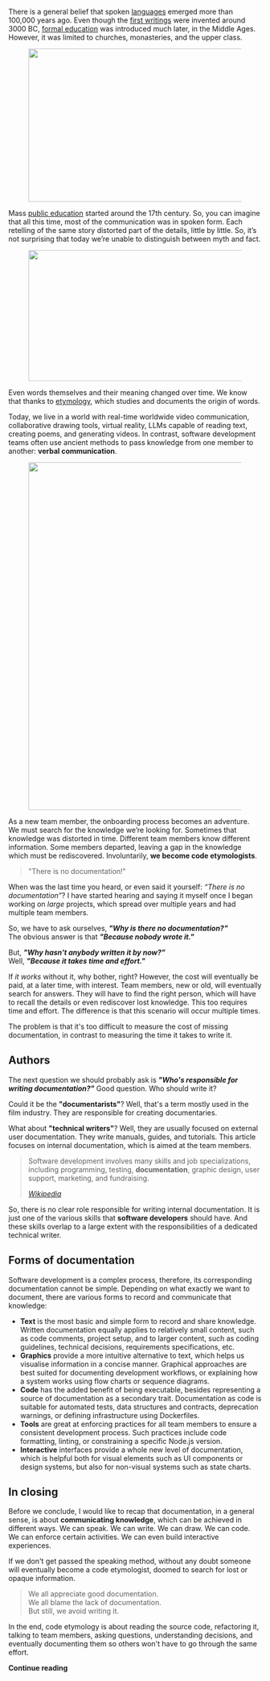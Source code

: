 




<TOC current={0} />

There is a general belief that spoken [languages](https://en.wikipedia.org/wiki/Origin_of_language) emerged more than 100,000 years ago. Even though the [first writings](https://en.wikipedia.org/wiki/History_of_writing) were invented around 3000 BC, [formal education](<https://en.wikipedia.org/wiki/History_of_education#Formal_education_in_the_Middle_Ages_(500%E2%80%931500_AD)>) was introduced much later, in the Middle Ages. However, it was limited to churches, monasteries, and the upper class.

<Figure background={"#fff"}>
  <Image src={history} width="1676 " height="304" />
</Figure>

Mass [public education](https://en.wikipedia.org/wiki/History_of_education#After_the_15th_century) started around the 17th century. So, you can imagine that all this time, most of the communication was in spoken form. Each retelling of the same story distorted part of the details, little by little. So, it’s not surprising that today we’re unable to distinguish between myth and fact.

<Figure background={"#fff"}>
  <Image src={etymology} width="1546 " height="260" />
</Figure>

Even words themselves and their meaning changed over time. We know that thanks to [etymology](https://en.wikipedia.org/wiki/Etymology), which studies and documents the origin of words.

Today, we live in a world with real-time worldwide video communication, collaborative drawing tools, virtual reality, LLMs capable of reading text, creating poems, and generating videos. In contrast, software development teams often use ancient methods to pass knowledge from one member to another: **verbal communication**.

<Figure background={"#fff"}>
  <Image src={telephone} width="1400 " height="690" />
</Figure>

As a new team member, the onboarding process becomes an adventure. We must search for the knowledge we’re looking for. Sometimes that knowledge was distorted in time. Different team members know different information. Some members departed, leaving a gap in the knowledge which must be rediscovered. Involuntarily, **we become code etymologists**.

> "There is no documentation!"

When was the last time you heard, or even said it yourself: _“There is no documentation”_? I have started hearing and saying it myself once I began working on _large_ projects, which spread over multiple years and had multiple team members.

So, we have to ask ourselves, **_"Why is there no documentation?"_**  
The obvious answer is that **_"Because nobody wrote it."_**

But, **_"Why hasn't anybody written it by now?"_**  
Well, **_"Because it takes time and effort."_**

If _it works_ without it, why bother, right? However, the cost will eventually be paid, at a later time, with interest. Team members, new or old, will eventually search for answers. They will have to find the right person, which will have to recall the details or even rediscover lost knowledge. This too requires time and effort. The difference is that this scenario will occur multiple times.

The problem is that it's too difficult to measure the cost of missing documentation, in contrast to measuring the time it takes to write it.

## Authors

The next question we should probably ask is **_"Who's responsible for writing documentation?"_** Good question. Who should write it?

Could it be the **"documentarists"**? Well, that's a term mostly used in the film industry. They are responsible for creating documentaries.

What about **"technical writers"**? Well, they are usually focused on external user documentation. They write manuals, guides, and tutorials. This article focuses on internal documentation, which is aimed at the team members.

<Quote>
  <blockquote cite="https://en.wikipedia.org/wiki/Software_development">
    <p>
      Software development involves many skills and job specializations,
      including programming, testing, <strong>documentation</strong>, graphic
      design, user support, marketing, and fundraising.
    </p>
    <figcaption>
      <cite>
        <a href="https://en.wikipedia.org/wiki/Software_development">
          Wikipedia
        </a>
      </cite>
    </figcaption>
  </blockquote>
</Quote>

So, there is no clear role responsible for writing internal documentation. It is just one of the various skills that **software developers** should have. And these skills overlap to a large extent with the responsibilities of a dedicated technical writer.

## Forms of documentation

Software development is a complex process, therefore, its corresponding documentation cannot be simple. Depending on what exactly we want to document, there are various forms to record and communicate that knowledge:

- **Text** is the most basic and simple form to record and share knowledge. Written documentation equally applies to relatively small content, such as <LinkTo part={7} hash="code-comments">code comments</LinkTo>, <LinkTo part={1} hash="the-readme">project setup</LinkTo>, and to larger content, such as <LinkTo part={2}>coding guidelines</LinkTo>, <LinkTo part={7}>technical decisions</LinkTo>, <LinkTo part={4} hash="requirements-specifications">requirements specifications</LinkTo>, etc.
- **Graphics** provide a more intuitive alternative to text, which helps us visualise information in a concise manner. Graphical approaches are best suited for documenting <LinkTo part={3}>development workflows</LinkTo>, or explaining how a system works using <LinkTo part={4} hash="flow-charts">flow charts</LinkTo> or <LinkTo part={4} hash="sequence-diagrams">sequence diagrams</LinkTo>.
- **Code** has the added benefit of being executable, besides representing a source of documentation as a secondary trait. Documentation as code is suitable for <LinkTo part={4} hash="automated-tests">automated tests</LinkTo>, <LinkTo part={6}>data structures</LinkTo> and contracts, <LinkTo part={7} hash="deprecations">deprecation</LinkTo> warnings, or defining infrastructure using <LinkTo part={1} hash="dockerfiles">Dockerfiles</LinkTo>.
- **Tools** are great at enforcing practices for all team members to ensure a consistent development process. Such practices include <LinkTo part={2} hash="code-formatters">code formatting</LinkTo>, <LinkTo part={2} hash="linters">linting</LinkTo>, or <LinkTo part={1} hash="constraints">constraining</LinkTo> a specific Node.js version.
- **Interactive** interfaces provide a whole new level of documentation, which is helpful both for visual elements such as <LinkTo part={5}>UI components</LinkTo> or design systems, but also for non-visual systems such as <LinkTo part={4} hash="state-charts">state charts</LinkTo>.

## In closing

Before we conclude, I would like to recap that documentation, in a general sense, is about **communicating knowledge**, which can be achieved in different ways. We can speak. We can write. We can draw. We can code. We can enforce certain activities. We can even build interactive experiences.

If we don't get passed the speaking method, without any doubt someone will eventually become a code etymologist, doomed to search for lost or opaque information.

> We all appreciate good documentation.  
> We all blame the lack of documentation.  
> But still, we avoid writing it.

In the end, code etymology is about reading the source code, refactoring it, talking to team members, asking questions, understanding decisions, and eventually documenting them so others won't have to go through the same effort.

**Continue reading <LinkTo part={1} />**
